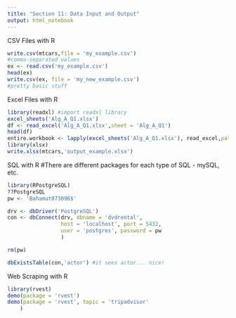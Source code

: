```yaml
---
title: "Section 11: Data Input and Output"
output: html_notebook
---
```


CSV Files with R

```r
write.csv(mtcars,file = 'my_example.csv')
#comma-separated values
ex <- read.csv('my_example.csv')
head(ex)
write.csv(ex, file = 'my_new_example.csv')
#pretty basic stuff
```

Excel Files with R

```r
library(readxl) #import readxl library
excel_sheets('Alg_A_Q1.xlsx')
df <- read_excel('Alg_A_Q1.xlsx',sheet = 'Alg_A_Q1')
head(df)
entire.workbook <- lapply(excel_sheets('Alg_A_Q1.xlsx'), read_excel,path = 'Alg_A_Q1.xlsx') #upload entire workbook
library(xlsx)
write.xlsx(mtcars,'output_example.xlsx')
```

SQL with R
#There are different packages for each type of SQL - mySQL, etc.

```r
library(RPostgreSQL)
??PostgreSQL
pw <- 'Bahamut073096$'

drv <- dbDriver('PostgreSQL')
con <- dbConnect(drv, dbname = 'dvdrental',
                 host = 'localhost', port = 5432,
                 user = 'postgres', password = pw
                 )

rm(pw)

dbExistsTable(con,'actor') #it sees actor... nice!

```

Web Scraping with R

```r
library(rvest)
demo(package = 'rvest')
demo(package = 'rvest', topic = 'tripadvisor'
    )
```

